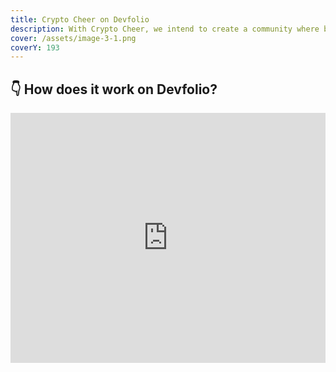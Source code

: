 ```yaml
---
title: Crypto Cheer on Devfolio
description: With Crypto Cheer, we intend to create a community where builders are celebrated and financially supported, leading to higher-quality projects and meaningful innovations!
cover: /assets/image-3-1.png
coverY: 193
---
```


## 👇 How does it work on Devfolio?

<iframe
  width="100%"
  height="400"
  src="https://www.youtube.com/embed/NiQGiOuORsQ"
  title="Crypto Cheer on Devfolio"
  frameBorder="0"
  allow="accelerometer; autoplay; clipboard-write; encrypted-media; gyroscope; picture-in-picture"
  allowFullScreen
/>



## 💖 Steps to Cheer on the Platform
   <img src="/assets/image-4.1.png" alt="Choose Stickers" />

1. Open the project page you want to cheer for and choose the stickers you'd like to use.

   <img src="/assets/image-4.1.png" alt="Choose Stickers" />

2. Pick from 4 sticker options and use the **+ / -** icons to adjust quantity.

   <img src="/assets/image-4.2.png" alt="Sticker Quantity" />

3. Leave a kind message for the builders, then click the button below to complete the payment.

   <img src="/assets/image-4.3.png" alt="Leave a message" />

4. Click **Add to Cheer Basket** to confirm your sticker support.

   <img src="/assets/image-4.4.png" alt="Add to Basket" />

5. Select and connect your **Ethereum wallet** to Devfolio for payment.

   <img src="/assets/pika-1681456310900-1x.png" alt="Connect Wallet" />

6. 🎉 That's it! Your support goes directly to the builders. View the transaction on EAS and spread the cheer on Twitter.
   <img src="/assets/image-4.5.png" alt="Transaction on EAS" />


### 📰 Want to Know More?

Read our blog to get the full scoop:  
👉 [devfolio.co/blog/previewing-crypto-cheer](http://devfolio.co/blog/previewing-crypto-cheer/)
